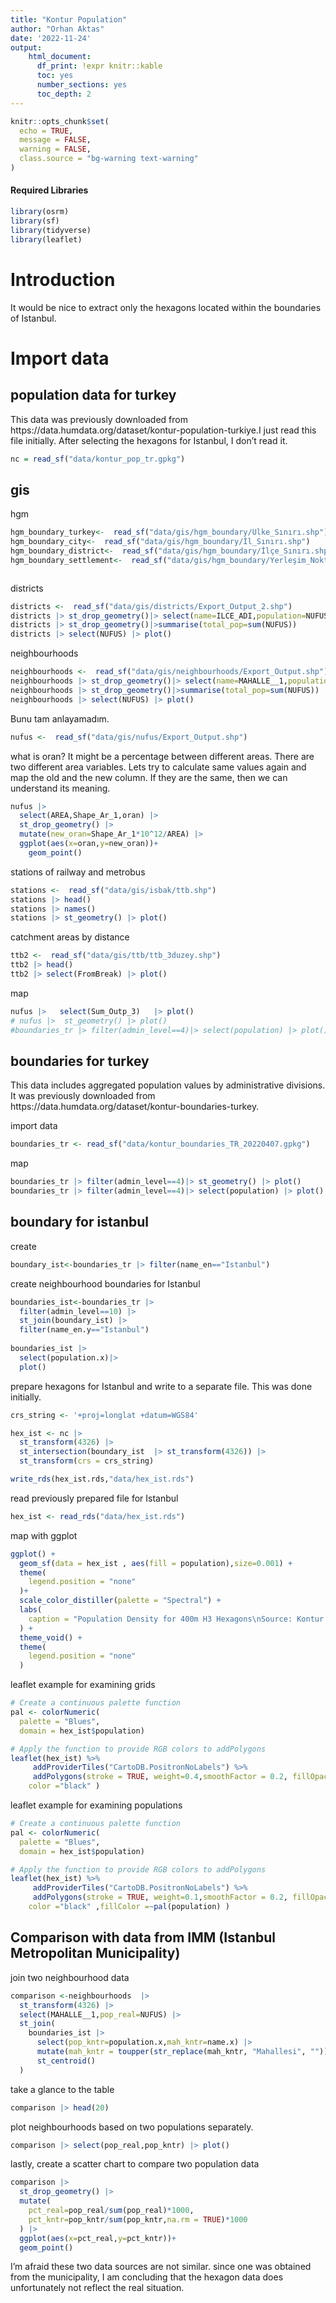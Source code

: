 ```yaml
---
title: "Kontur Population"
author: "Orhan Aktas"
date: '2022-11-24'
output:   
    html_document:
      df_print: !expr knitr::kable
      toc: yes
      number_sections: yes
      toc_depth: 2
---
```


```r
knitr::opts_chunk$set(
  echo = TRUE,
  message = FALSE,
  warning = FALSE,
  class.source = "bg-warning text-warning"
)
```

#### Required Libraries {.unlisted .unnumbered}

```r
library(osrm)
library(sf)
library(tidyverse)
library(leaflet)
```

# Introduction

It would be nice to extract only the hexagons located within the boundaries of Istanbul.


# Import data

## population data for turkey
This data was previously downloaded from https://data.humdata.org/dataset/kontur-population-turkiye.I just read this file initially. After selecting the hexagons for Istanbul, I don't read it.
```r

nc = read_sf("data/kontur_pop_tr.gpkg")

```

## gis

hgm
```r
hgm_boundary_turkey<-  read_sf("data/gis/hgm_boundary/Ülke_Sınırı.shp")
hgm_boundary_city<-  read_sf("data/gis/hgm_boundary/İl_Sınırı.shp")
hgm_boundary_district<-  read_sf("data/gis/hgm_boundary/İlçe_Sınırı.shp")
hgm_boundary_settlement<-  read_sf("data/gis/hgm_boundary/Yerleşim_Nokta.shp")



```


districts
```r
districts <-  read_sf("data/gis/districts/Export_Output_2.shp")
districts |> st_drop_geometry()|> select(name=ILCE_ADI,population=NUFUS) |> head()
districts |> st_drop_geometry()|>summarise(total_pop=sum(NUFUS))
districts |> select(NUFUS) |> plot()
```

neighbourhoods
```r
neighbourhoods <-  read_sf("data/gis/neighbourhoods/Export_Output.shp")
neighbourhoods |> st_drop_geometry()|> select(name=MAHALLE__1,population=NUFUS)|> head()
neighbourhoods |> st_drop_geometry()|>summarise(total_pop=sum(NUFUS))
neighbourhoods |> select(NUFUS) |> plot()
```



Bunu tam anlayamadım.
```r

nufus <-  read_sf("data/gis/nufus/Export_Output.shp")

```

what is oran?
It might be a percentage between different areas. There are two different area variables. Lets try to calculate same values again and map the old and the new column. If they are the same, then we can understand its meaning.
```r
nufus |> 
  select(AREA,Shape_Ar_1,oran) |> 
  st_drop_geometry() |> 
  mutate(new_oran=Shape_Ar_1*10^12/AREA) |> 
  ggplot(aes(x=oran,y=new_oran))+
    geom_point()
```



stations of railway and metrobus
```r
stations <-  read_sf("data/gis/isbak/ttb.shp")
stations |> head()
stations |> names()
stations |> st_geometry() |> plot()
```



catchment areas by distance
```r
ttb2 <-  read_sf("data/gis/ttb/ttb_3duzey.shp")
ttb2 |> head()
ttb2 |> select(FromBreak) |> plot()
```




map
```r
nufus |>   select(Sum_Outp_3)   |> plot()
# nufus |>  st_geometry() |> plot()
#boundaries_tr |> filter(admin_level==4)|> select(population) |> plot()
```

## boundaries for turkey

This data includes aggregated population values by administrative divisions. It was previously downloaded from https://data.humdata.org/dataset/kontur-boundaries-turkey.

import data
```r
boundaries_tr <- read_sf("data/kontur_boundaries_TR_20220407.gpkg")
```

map
```r
boundaries_tr |> filter(admin_level==4)|> st_geometry() |> plot()
boundaries_tr |> filter(admin_level==4)|> select(population) |> plot()
```


## boundary for istanbul

create 
```r
boundary_ist<-boundaries_tr |> filter(name_en=="Istanbul")
```

create neighbourhood boundaries for Istanbul
```r
boundaries_ist<-boundaries_tr |> 
  filter(admin_level==10) |> 
  st_join(boundary_ist) |> 
  filter(name_en.y=="Istanbul")
  
boundaries_ist |> 
  select(population.x)|> 
  plot()
```










prepare hexagons for Istanbul and write to a separate file. This was done initially.
```r
crs_string <- '+proj=longlat +datum=WGS84'

hex_ist <- nc |> 
  st_transform(4326) |> 
  st_intersection(boundary_ist  |> st_transform(4326)) |> 
  st_transform(crs = crs_string)

write_rds(hex_ist.rds,"data/hex_ist.rds")
```

read previously prepared file for Istanbul
```r
hex_ist <- read_rds("data/hex_ist.rds")
```


map with ggplot
```r
ggplot() +
  geom_sf(data = hex_ist , aes(fill = population),size=0.001) +
  theme(
    legend.position = "none"
  )+
  scale_color_distiller(palette = "Spectral") +
  labs(
    caption = "Population Density for 400m H3 Hexagons\nSource: Kontur Population\nGraphic: Orhan Aktaş"
  ) +
  theme_void() +
  theme(
    legend.position = "none"
  )
```

leaflet example for examining grids
```r

# Create a continuous palette function
pal <- colorNumeric(
  palette = "Blues",
  domain = hex_ist$population)

# Apply the function to provide RGB colors to addPolygons
leaflet(hex_ist) %>% 
     addProviderTiles("CartoDB.PositronNoLabels") %>% 
     addPolygons(stroke = TRUE, weight=0.4,smoothFactor = 0.2, fillOpacity = 0,
    color ="black" )
```

leaflet example for examining populations
```r

# Create a continuous palette function
pal <- colorNumeric(
  palette = "Blues",
  domain = hex_ist$population)

# Apply the function to provide RGB colors to addPolygons
leaflet(hex_ist) %>% 
     addProviderTiles("CartoDB.PositronNoLabels") %>% 
     addPolygons(stroke = TRUE, weight=0.1,smoothFactor = 0.2, fillOpacity = 0.5,
    color ="black" ,fillColor =~pal(population) )
```


## Comparison with data from IMM (Istanbul Metropolitan Municipality)

join two neighbourhood data
```r
comparison <-neighbourhoods  |> 
  st_transform(4326) |> 
  select(MAHALLE__1,pop_real=NUFUS) |> 
  st_join(
    boundaries_ist |> 
      select(pop_kntr=population.x,mah_kntr=name.x) |> 
      mutate(mah_kntr = toupper(str_replace(mah_kntr, "Mahallesi", ""))) |> 
      st_centroid()
  ) 
```

take a glance to the table
```r
comparison |> head(20)
```

plot neighbourhoods based on two populations separately.
```r
comparison |> select(pop_real,pop_kntr) |> plot()
```

lastly, create a scatter chart to compare two population data
```r
comparison |> 
  st_drop_geometry() |>
  mutate(
    pct_real=pop_real/sum(pop_real)*1000,
    pct_kntr=pop_kntr/sum(pop_kntr,na.rm = TRUE)*1000
  ) |> 
  ggplot(aes(x=pct_real,y=pct_kntr))+
  geom_point()
```

I'm afraid these two data sources are not similar. since one was obtained from the municipality, I am concluding that the hexagon data does unfortunately not reflect the real situation.

